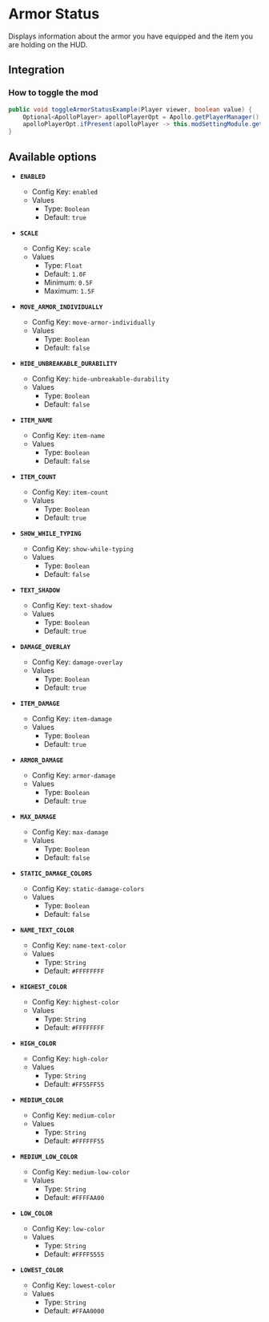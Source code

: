 # Armor Status

Displays information about the armor you have equipped and the item you are holding on the HUD.

## Integration

### How to toggle the mod

```java
public void toggleArmorStatusExample(Player viewer, boolean value) {
    Optional<ApolloPlayer> apolloPlayerOpt = Apollo.getPlayerManager().getPlayer(viewer.getUniqueId());
    apolloPlayerOpt.ifPresent(apolloPlayer -> this.modSettingModule.getOptions().set(apolloPlayer, ModArmorstatus.ENABLED, value));
}
```

## Available options

- __`ENABLED`__
    - Config Key: `enabled`
    - Values
        - Type: `Boolean`
        - Default: `true`

- __`SCALE`__
    - Config Key: `scale`
    - Values
        - Type: `Float`
        - Default: `1.0F`
        - Minimum: `0.5F`
        - Maximum: `1.5F`

- __`MOVE_ARMOR_INDIVIDUALLY`__
    - Config Key: `move-armor-individually`
    - Values
        - Type: `Boolean`
        - Default: `false`

- __`HIDE_UNBREAKABLE_DURABILITY`__
    - Config Key: `hide-unbreakable-durability`
    - Values
        - Type: `Boolean`
        - Default: `false`

- __`ITEM_NAME`__
    - Config Key: `item-name`
    - Values
        - Type: `Boolean`
        - Default: `false`

- __`ITEM_COUNT`__
    - Config Key: `item-count`
    - Values
        - Type: `Boolean`
        - Default: `true`

- __`SHOW_WHILE_TYPING`__
    - Config Key: `show-while-typing`
    - Values
        - Type: `Boolean`
        - Default: `false`

- __`TEXT_SHADOW`__
    - Config Key: `text-shadow`
    - Values
        - Type: `Boolean`
        - Default: `true`

- __`DAMAGE_OVERLAY`__
    - Config Key: `damage-overlay`
    - Values
        - Type: `Boolean`
        - Default: `true`

- __`ITEM_DAMAGE`__
    - Config Key: `item-damage`
    - Values
        - Type: `Boolean`
        - Default: `true`

- __`ARMOR_DAMAGE`__
    - Config Key: `armor-damage`
    - Values
        - Type: `Boolean`
        - Default: `true`

- __`MAX_DAMAGE`__
    - Config Key: `max-damage`
    - Values
        - Type: `Boolean`
        - Default: `false`

- __`STATIC_DAMAGE_COLORS`__
    - Config Key: `static-damage-colors`
    - Values
        - Type: `Boolean`
        - Default: `false`

- __`NAME_TEXT_COLOR`__
    - Config Key: `name-text-color`
    - Values
        - Type: `String`
        - Default: `#FFFFFFFF`

- __`HIGHEST_COLOR`__
    - Config Key: `highest-color`
    - Values
        - Type: `String`
        - Default: `#FFFFFFFF`

- __`HIGH_COLOR`__
    - Config Key: `high-color`
    - Values
        - Type: `String`
        - Default: `#FF55FF55`

- __`MEDIUM_COLOR`__
    - Config Key: `medium-color`
    - Values
        - Type: `String`
        - Default: `#FFFFFF55`

- __`MEDIUM_LOW_COLOR`__
    - Config Key: `medium-low-color`
    - Values
        - Type: `String`
        - Default: `#FFFFAA00`

- __`LOW_COLOR`__
    - Config Key: `low-color`
    - Values
        - Type: `String`
        - Default: `#FFFF5555`

- __`LOWEST_COLOR`__
    - Config Key: `lowest-color`
    - Values
        - Type: `String`
        - Default: `#FFAA0000`

